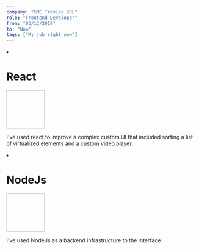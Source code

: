 ```yaml
---
company: "SMC Treviso SRL"
role: "Frontend Developer"
from: "03/12/2019"
to: "Now"
tags: ["My job right now"]
---
```


<li>

  <h1>React</h1>


  <img icon="graphql" width="100px" height="100px" />

  <p>
    I've used react to improve a complex custom UI that included sorting a list of
    virtualized elements and a custom video player.
  </p>

</li>

<li>

  <h1>NodeJs</h1>

  <img icon="react" width="100px" height="100px" />

  <p>
    I've used NodeJs as a backend infrastructure to the interface.  
  </p>

</li>
